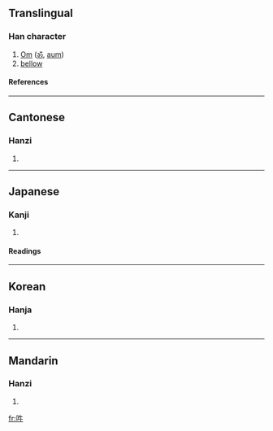 ==Translingual==
===Han character===
{{Han char|rn=30|rad=口|as=04|sn=7|four=6500<sub>0</sub>|canj=口竹手 (RHQ)}}
# [[Om]] ([[ॐ]], [[aum]])
# [[bellow]]
====References====
{{Han ref|kx=0180.020|dkj=03378|dj=0398.010|hdz=10589.060|uh=543D|ud=21565|bh=CAA1|bd=51873}}
----

==Cantonese==
===Hanzi===
{{yue-hanzi|jyut=|y=hung1}}
# {{defn|Cantonese}}
----
==Japanese==
===Kanji===
{{ja-kanji|grade=|rs=口04}}
# {{defn|Japanese}} 
====Readings====
{{ja-readings|on=[[いん]] (in), [[ごう]] (gō), [[うん]] (un)|kun=[[ほえる]] (hoeru)}}
----
==Korean==
===Hanja===
{{ko-hanja|hangeul=[[후]], [[음]], [[우]]|rv=hu, eum, u|mr=hu, ŭm, u}}
# {{defn|Korean}}
----
==Mandarin==
===Hanzi===
{{cmn-hanzi|pin=[[ōu]] ([[ou1]]), [[óu]] ([[ou2]]), [[hōng]] ([[hong1]]), [[hǒu]] ([[hou3]])|wg=ou<sup>1</sup>, ou<sup>2</sup>, hong<sup>1</sup>, hou<sup>3</sup>}}
# {{defn|Mandarin}}

[[fr:吽]]